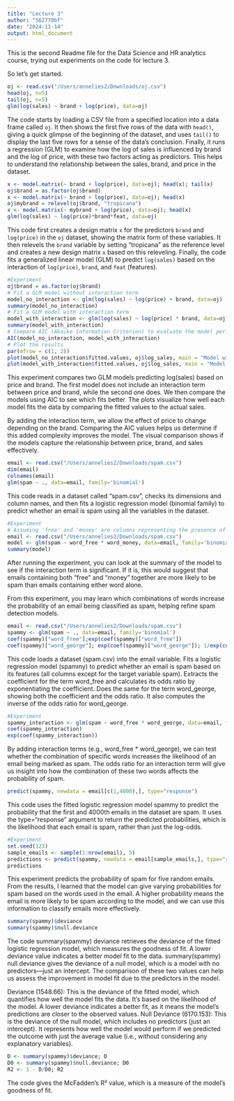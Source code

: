 ```yaml
---
title: "Lecture 3"
author: "562770bf"
date: "2024-11-14"
output: html_document
---
```

This is the second Readme file for the Data Science and HR analytics course, trying out experiments on the code for lecture 3.

So let's get started. 
```r
oj <- read.csv("/Users/annelies2/Downloads/oj.csv")
head(oj, n=5)
tail(oj, n=5)
glm(log(sales) ~ brand + log(price), data=oj)
```
The code starts by loading a CSV file from a specified location into a data frame called `oj`. It then shows the first five rows of the data with `head()`, giving a quick glimpse of the beginning of the dataset, and uses `tail()` to display the last five rows for a sense of the data's conclusion. Finally, it runs a regression (GLM) to examine how the log of sales is influenced by brand and the log of price, with these two factors acting as predictors. This helps to understand the relationship between the sales, brand, and price in the dataset.
```r
x <- model.matrix(~ brand + log(price), data=oj); head(x); tail(x)
oj$brand = as.factor(oj$brand)
x <- model.matrix(~ brand + log(price), data=oj); head(x)
oj$mybrand = relevel(oj$brand, "tropicana")
x <- model.matrix(~ mybrand + log(price), data=oj); head(x)
glm(log(sales) ~ log(price)*brand*feat, data=oj)
```
This code first creates a design matrix `x` for the predictors `brand` and `log(price)` in the `oj` dataset, showing the matrix form of these variables. It then relevels the `brand` variable by setting "tropicana" as the reference level and creates a new design matrix `x` based on this releveling. Finally, the code fits a generalized linear model (GLM) to predict `log(sales)` based on the interaction of `log(price)`, `brand`, and `feat` (features).
```r
#Experiment
oj$brand = as.factor(oj$brand)
# Fit a GLM model without interaction term
model_no_interaction <- glm(log(sales) ~ log(price) + brand, data=oj)
summary(model_no_interaction)
# Fit a GLM model with interaction term
model_with_interaction <- glm(log(sales) ~ log(price) * brand, data=oj)
summary(model_with_interaction)
# Compare AIC (Akaike Information Criterion) to evaluate the model performance
AIC(model_no_interaction, model_with_interaction)
# Plot the results
par(mfrow = c(1, 2))
plot(model_no_interaction$fitted.values, oj$log_sales, main = "Model without Interaction")
plot(model_with_interaction$fitted.values, oj$log_sales, main = "Model with Interaction")
```
This experiment compares two GLM models predicting log(sales) based on price and brand. The first model does not include an interaction term between price and brand, while the second one does. We then compare the models using AIC to see which fits better. The plots visualize how well each model fits the data by comparing the fitted values to the actual sales.

By adding the interaction term, we allow the effect of price to change depending on the brand. Comparing the AIC values helps us determine if this added complexity improves the model. The visual comparison shows if the models capture the relationship between price, brand, and sales effectively.
```r
email <- read.csv("/Users/annelies2/Downloads/spam.csv")
dim(email)
colnames(email)
glm(spam ~ ., data=email, family='binomial')
```
This code reads in a dataset called "spam.csv", checks its dimensions and column names, and then fits a logistic regression model (binomial family) to predict whether an email is spam using all the variables in the dataset.
```r
#Experiment
# Assuming 'free' and 'money' are columns representing the presence of these words
email <- read.csv("/Users/annelies2/Downloads/spam.csv")
model <- glm(spam ~ word_free * word_money, data=email, family='binomial')
summary(model)

```
After running the experiment, you can look at the summary of the model to see if the interaction term is significant. If it is, this would suggest that emails containing both "free" and "money" together are more likely to be spam than emails containing either word alone.

From this experiment, you may learn which combinations of words increase the probability of an email being classified as spam, helping refine spam detection models.
```r
email <- read.csv("/Users/annelies2/Downloads/spam.csv")
spammy <- glm(spam ~ ., data=email, family='binomial')
coef(spammy)["word_free"];exp(coef(spammy)["word_free"])
coef(spammy)["word_george"]; exp(coef(spammy)["word_george"]); 1/exp(coef(spammy)["word_george"])
```
This code loads a dataset (spam.csv) into the email variable.
Fits a logistic regression model (spammy) to predict whether an email is spam based on its features (all columns except for the target variable spam).
Extracts the coefficient for the term word_free and calculates its odds ratio by exponentiating the coefficient.
Does the same for the term word_george, showing both the coefficient and the odds ratio.
It also computes the inverse of the odds ratio for word_george.
```r
#Experiment 
spammy_interaction <- glm(spam ~ word_free * word_george, data=email, family='binomial')
coef(spammy_interaction)
exp(coef(spammy_interaction))
```
By adding interaction terms (e.g., word_free * word_george), we can test whether the combination of specific words increases the likelihood of an email being marked as spam. The odds ratio for an interaction term will give us insight into how the combination of these two words affects the probability of spam.
```r
predict(spammy, newdata = email[c(1,4000),], type="response")
```
This code uses the fitted logistic regression model spammy to predict the probability that the first and 4000th emails in the dataset are spam. It uses the type="response" argument to return the predicted probabilities, which is the likelihood that each email is spam, rather than just the log-odds.
```r
#Experiment
set.seed(123)
sample_emails <- sample(1:nrow(email), 5)
predictions <- predict(spammy, newdata = email[sample_emails,], type="response")
predictions
```
This experiment predicts the probability of spam for five random emails. From the results, I learned that the model can give varying probabilities for spam based on the words used in the email. A higher probability means the email is more likely to be spam according to the model, and we can use this information to classify emails more effectively.
```r
summary(spammy)$deviance
summary(spammy)$null.deviance
```
The code summary(spammy) deviance retrieves the deviance of the fitted logistic regression model, which measures the goodness of fit. A lower deviance value indicates a better model fit to the data. summary(spammy) null.deviance gives the deviance of a null model, which is a model with no predictors—just an intercept. The comparison of these two values can help us assess the improvement in model fit due to the predictors in the model.

Deviance (1548.66): This is the deviance of the fitted model, which quantifies how well the model fits the data. It’s based on the likelihood of the model. A lower deviance indicates a better fit, as it means the model's predictions are closer to the observed values.
Null Deviance (6170.153): This is the deviance of the null model, which includes no predictors (just an intercept). It represents how well the model would perform if we predicted the outcome with just the average value (i.e., without considering any explanatory variables).

```r
D <- summary(spammy)$deviance; D
D0 <- summary(spammy)$null.deviance; D0
R2 <- 1 - D/D0; R2
```
The code gives the McFadden's R² value, which is a measure of the model's goodness of fit.